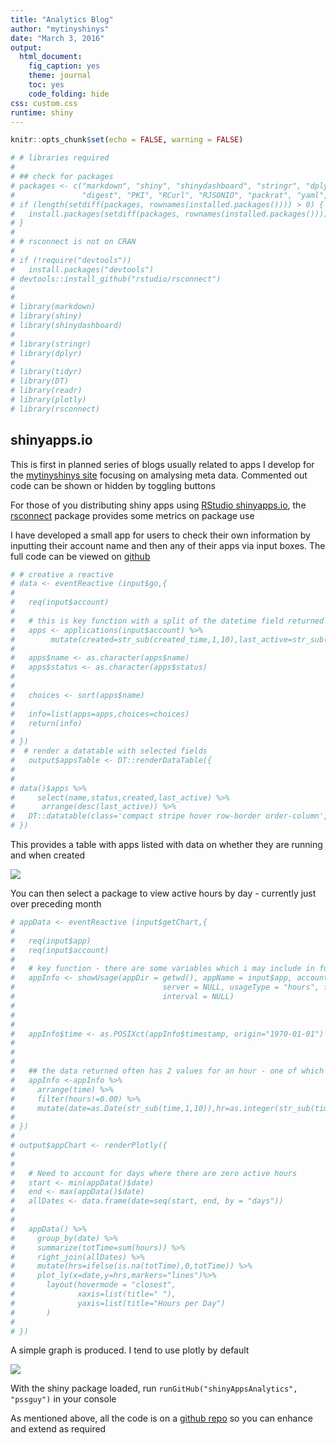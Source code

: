 ```yaml
---
title: "Analytics Blog"
author: "mytinyshinys"
date: "March 3, 2016"
output:
  html_document:
    fig_caption: yes
    theme: journal
    toc: yes
    code_folding: hide
css: custom.css
runtime: shiny
---
```


```r
knitr::opts_chunk$set(echo = FALSE, warning = FALSE)
```

```r
# # libraries required
# 
# ## check for packages
# packages <- c("markdown", "shiny", "shinydashboard", "stringr", "dplyr", "tidyr", "DT", "readr", "plotly",
#               "digest", "PKI", "RCurl", "RJSONIO", "packrat", "yaml", "rstudioapi")
# if (length(setdiff(packages, rownames(installed.packages()))) > 0) {
#   install.packages(setdiff(packages, rownames(installed.packages())))  
# }
# 
# # rsconnect is not on CRAN
# 
# if (!require("devtools"))
#   install.packages("devtools")
# devtools::install_github("rstudio/rsconnect")
# 
# 
# library(markdown)
# library(shiny)
# library(shinydashboard)
# 
# library(stringr)
# library(dplyr) 
# 
# library(tidyr)
# library(DT)
# library(readr)
# library(plotly)
# library(rsconnect)

```


## shinyapps.io

This is first in planned series of blogs usually related to apps I develop for the [mytinyshinys site](https://mytinyshinys.shinyapps.io/dashboard/) focusing on amalysing meta data. 
Commented out code can be shown or hidden by toggling buttons


For those of you distributing shiny apps using  [RStudio shinyapps.io](https://www.shinyapps.io/), the [rsconnect](https://github.com/rstudio/rsconnect) package provides some metrics on package use

I have developed a small app for users to check their own information by inputting their account name and then any of their apps via input boxes. The full code can be viewed on [github](https://github.com/pssguy/shinyAppsAnalytics)

```r

# # creative a reactive 
# data <- eventReactive (input$go,{
#   
#   req(input$account)
#   
#   # this is key function with a split of the datetime field returned
#   apps <- applications(input$account) %>% 
#        mutate(created=str_sub(created_time,1,10),last_active=str_sub(updated_time,1,10))
#   
#   apps$name <- as.character(apps$name)
#   apps$status <- as.character(apps$status)
#   
#  
#   choices <- sort(apps$name)
#   
#   info=list(apps=apps,choices=choices)
#   return(info)
# 
# })  
#  # render a datatable with selected fields 
#   output$appsTable <- DT::renderDataTable({
#  
#   
# data()$apps %>%
#     select(name,status,created,last_active) %>% 
#      arrange(desc(last_active)) %>%  
#   DT::datatable(class='compact stripe hover row-border order-column',rownames=FALSE,options= list(paging = TRUE, searching = TRUE,info=FALSE))
# })


```

This provides a table with apps listed with data on whether they are running and when created

![](images/shinyAppsTable.png)

You can then select a package to view active hours by day - currently just over preceding month

```r
# appData <- eventReactive (input$getChart,{
#   
#   req(input$app)
#   req(input$account)
#   
#   # key function - there are some variables which i may include in future release
#   appInfo <- showUsage(appDir = getwd(), appName = input$app, account = input$account,
#                                 server = NULL, usageType = "hours", from = NULL, until = NULL,
#                                 interval = NULL)
#   
#   
#   
#   appInfo$time <- as.POSIXct(appInfo$timestamp, origin="1970-01-01")
#   
# 
#   
#   ## the data returned often has 2 values for an hour - one of which is zero
#   appInfo <-appInfo %>% 
#     arrange(time) %>% 
#     filter(hours!=0.00) %>% 
#     mutate(date=as.Date(str_sub(time,1,10)),hr=as.integer(str_sub(time,12,13)))
#   
# })
# 
# output$appChart <- renderPlotly({
#   
#   
#   # Need to account for days where there are zero active hours
#   start <- min(appData()$date) 
#   end <- max(appData()$date)
#   allDates <- data.frame(date=seq(start, end, by = "days"))
#   
#  
#   appData() %>% 
#     group_by(date) %>% 
#     summarize(totTime=sum(hours)) %>% 
#     right_join(allDates) %>% 
#     mutate(hrs=ifelse(is.na(totTime),0,totTime)) %>% 
#     plot_ly(x=date,y=hrs,markers="lines")%>% 
#       layout(hovermode = "closest",
#              xaxis=list(title=" "),
#              yaxis=list(title="Hours per Day")
#       )
#   
# })
```


A simple graph is produced. I tend to use plotly by default

![](images/shinyAppsChart.png)


With the shiny package loaded, run ` runGitHub("shinyAppsAnalytics", "pssguy")` in your console

As mentioned above, all the code is on a [github repo](https://github.com/pssguy/shinyAppsAnalytics) so you can enhance and extend as required
